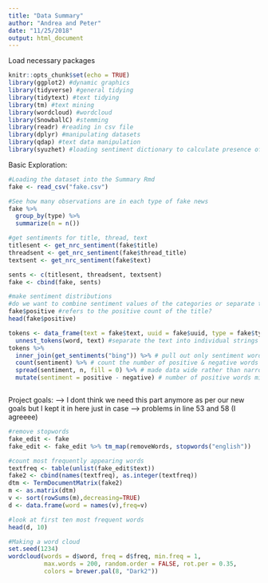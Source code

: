 ```yaml
---
title: "Data Summary"
author: "Andrea and Peter"
date: "11/25/2018"
output: html_document
---
```


Load necessary packages
```r
knitr::opts_chunk$set(echo = TRUE)
library(ggplot2) #dynamic graphics
library(tidyverse) #general tidying
library(tidytext) #text tidying
library(tm) #text mining
library(wordcloud) #wordcloud
library(SnowballC) #stemming
library(readr) #reading in csv file
library(dplyr) #manipulating datasets
library(qdap) #text data manipulation
library(syuzhet) #loading sentiment dictionary to calculate presence of various emotions
```

Basic Exploration:

```r
#Loading the dataset into the Summary Rmd
fake <- read_csv("fake.csv")
```

```r
#See how many observations are in each type of fake news
fake %>% 
  group_by(type) %>% 
  summarize(n = n())
```

```r
#get sentiments for title, thread, text
titlesent <- get_nrc_sentiment(fake$title)
threadsent <- get_nrc_sentiment(fake$thread_title)
textsent <- get_nrc_sentiment(fake$text)

sents <- c(titlesent, threadsent, textsent)
fake <- cbind(fake, sents)
```

```r
#make sentiment distributions
#do we want to combine sentiment values of the categories or separate them
fake$positive #refers to the positive count of the title?
head(fake$positive)
```

```r
tokens <- data_frame(text = fake$text, uuid = fake$uuid, type = fake$type) %>% #create data frame with text, some ID, and type
  unnest_tokens(word, text) #separate the text into individual strings
tokens %>% 
  inner_join(get_sentiments("bing")) %>% # pull out only sentiment words
  count(sentiment) %>% # count the number of positive & negative words
  spread(sentiment, n, fill = 0) %>% # made data wide rather than narrow
  mutate(sentiment = positive - negative) # number of positive words minus number of negative words 
```

```r

```

Project goals: --> I dont think we need this part anymore as per our new goals but I kept it in here just in case --> problems in line 53 and 58 (I agreeee)
```r
#remove stopwords
fake_edit <- fake
fake_edit <- fake_edit %>% tm_map(removeWords, stopwords("english"))

#count most frequently appearing words
textfreq <- table(unlist(fake_edit$text))
fake2 <- cbind(names(textfreq), as.integer(textfreq))
dtm <- TermDocumentMatrix(fake2)
m <- as.matrix(dtm)
v <- sort(rowSums(m),decreasing=TRUE)
d <- data.frame(word = names(v),freq=v)

#look at first ten most frequent words
head(d, 10)
```

```r
#Making a word cloud
set.seed(1234)
wordcloud(words = d$word, freq = d$freq, min.freq = 1,
          max.words = 200, random.order = FALSE, rot.per = 0.35, 
          colors = brewer.pal(8, "Dark2"))
```

